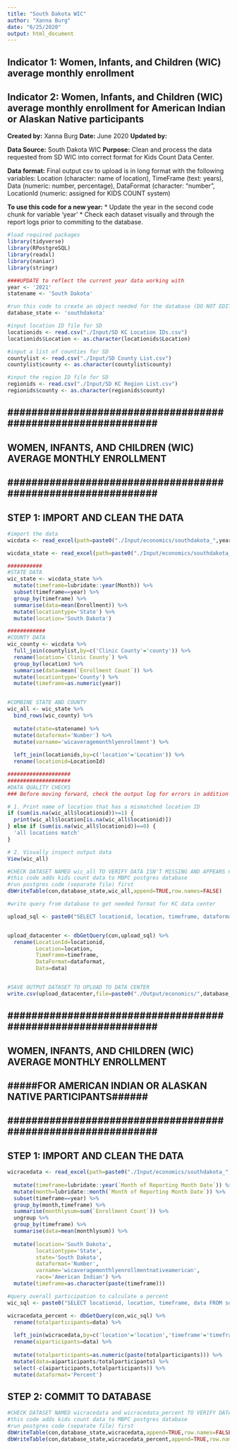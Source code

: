 ```yaml
---
title: "South Dakota WIC"
author: "Xanna Burg"
date: "6/25/2020"
output: html_document
---
```


## Indicator 1: Women, Infants, and Children (WIC) average monthly enrollment
## Indicator 2: Women, Infants, and Children (WIC) average monthly enrollment for American Indian or Alaskan Native participants

**Created by:** Xanna Burg
**Date:** June 2020
**Updated by:**

**Data Source:** South Dakota WIC
**Purpose:** Clean and process the data requested from SD WIC into correct format for Kids Count Data Center.

**Data format:** Final output csv to upload is in long format with the following variables: Location (character: name of location), TimeFrame (text: years), Data (numeric: number, percentage), DataFormat (character: "number", LocationId (numeric: assigned for KIDS COUNT system)


**To use this code for a new year:**
* Update the year in the second code chunk for variable 'year'
* Check each dataset visually and through the report logs prior to commiting to the database.


```r
#load required packages
library(tidyverse)
library(RPostgreSQL)
library(readxl)
library(naniar)
library(stringr)
```


```r
####UPDATE to reflect the current year data working with
year <- '2021'
statename <- 'South Dakota'

#run this code to create an object needed for the database (DO NOT EDIT)
database_state <- 'southdakota'

#input location ID file for SD
locationids <- read.csv("./Input/SD KC Location IDs.csv")
locationids$Location <- as.character(locationids$Location)

#input a list of counties for SD
countylist <- read.csv("./Input/SD County List.csv")
countylist$county <- as.character(countylist$county)

#input the region ID file for SD
regionids <- read.csv("./Input/SD KC Region List.csv")
regionids$county <- as.character(regionids$county)
```


## ############################################################# ##
## WOMEN, INFANTS, AND CHILDREN (WIC) AVERAGE MONTHLY ENROLLMENT ##
## ############################################################# ##

## STEP 1: IMPORT AND CLEAN THE DATA
```r
#import the data
wicdata <- read_excel(path=paste0("./Input/economics/southdakota_",year,"_wic.xlsx"),sheet='2021 Monthly by County ') 

wicdata_state <- read_excel(path=paste0("./Input/economics/southdakota_",year,"_wic.xlsx"),sheet='State Avg Month Enrollment') 

###########
#STATE DATA
wic_state <- wicdata_state %>%
  mutate(timeframe=lubridate::year(Month)) %>%
  subset(timeframe==year) %>%
  group_by(timeframe) %>%
  summarise(data=mean(Enrollment)) %>%
  mutate(locationtype='State') %>%
  mutate(location='South Dakota')

############
#COUNTY DATA
wic_county <- wicdata %>%
  full_join(countylist,by=c('Clinic County'='county')) %>%
  rename(location=`Clinic County`) %>%
  group_by(location) %>%
  summarise(data=mean(`Enrollment Count`)) %>%
  mutate(locationtype='County') %>%
  mutate(timeframe=as.numeric(year))


#COMBINE STATE AND COUNTY
wic_all <- wic_state %>%
  bind_rows(wic_county) %>%
  
  mutate(state=statename) %>%
  mutate(dataformat='Number') %>%
  mutate(varname='wicaveragemonthlyenrollment') %>%
  
  left_join(locationids,by=c('location'='Location')) %>%
  rename(locationid=LocationId)

####################
####################
#DATA QUALITY CHECKS
### Before moving forward, check the output log for errors in addition to checking specifically for these quality checks

# 1. Print name of location that has a mismatched location ID
if (sum(is.na(wic_all$locationid))>=1) {
  print(wic_all$location[is.na(wic_all$locationid)])
} else if (sum(is.na(wic_all$locationid))==0) {
  'all locations match'
}

# 2. Visually inspect output data
View(wic_all)
```

```r
#CHECK DATASET NAMED wic_all TO VERIFY DATA ISN'T MISSING AND APPEARS CORRECT
#this code adds kids count data to MBPC postgres database
#run postgres code (separate file) first
dbWriteTable(con,database_state,wic_all,append=TRUE,row.names=FALSE)
```

```r
#write query from database to get needed format for KC data center

upload_sql <- paste0("SELECT locationid, location, timeframe, dataformat, data FROM ", database_state," WHERE timeframe='",year,"' AND varname='wicaveragemonthlyenrollment';")


upload_datacenter <- dbGetQuery(con,upload_sql) %>%
  rename(LocationId=locationid,
         Location=location,
         TimeFrame=timeframe,
         DataFormat=dataformat,
         Data=data)


#SAVE OUTPUT DATASET TO UPLOAD TO DATA CENTER
write.csv(upload_datacenter,file=paste0("./Output/economics/",database_state,"_",year,"_wicaveragemonthlyenrollment.csv"),row.names=FALSE)
```


## ############################################################# ##
## WOMEN, INFANTS, AND CHILDREN (WIC) AVERAGE MONTHLY ENROLLMENT ##
## #####FOR AMERICAN INDIAN OR ALASKAN NATIVE PARTICIPANTS###### ##
## ############################################################# ##

## STEP 1: IMPORT AND CLEAN THE DATA
```r
wicracedata <- read_excel(path=paste0("./Input/economics/southdakota_",year,"_wic.xlsx"),sheet='AIAN Enrollment') %>%
  
  mutate(timeframe=lubridate::year(`Month of Reporting Month Date`)) %>%
  mutate(month=lubridate::month(`Month of Reporting Month Date`)) %>%
  subset(timeframe==year) %>%
  group_by(month,timeframe) %>%
  summarise(monthlysum=sum(`Enrollment Count`)) %>%
  ungroup %>%
  group_by(timeframe) %>%
  summarise(data=mean(monthlysum)) %>%
  
  mutate(location='South Dakota',
         locationtype='State',
         state='South Dakota',
         dataformat='Number',
         varname='wicaveragemonthlyenrollmentnativeamerican',
         race='American Indian') %>%
  mutate(timeframe=as.character(paste(timeframe)))

#query overall participation to calculate a percent
wic_sql <- paste0("SELECT locationid, location, timeframe, data FROM southdakota WHERE varname='wicaveragemonthlyenrollment' AND locationtype='State' AND timeframe='",year,"';")

wicracedata_percent <- dbGetQuery(con,wic_sql) %>%
  rename(totalparticipants=data) %>%
  
  left_join(wicracedata,by=c('location'='location','timeframe'='timeframe')) %>%
  rename(aiparticipants=data) %>%
  
  mutate(totalparticipants=as.numeric(paste(totalparticipants))) %>%
  mutate(data=aiparticipants/totalparticipants) %>%
  select(-c(aiparticipants,totalparticipants)) %>%
  mutate(dataformat='Percent')

```

## STEP 2: COMMIT TO DATABASE 
```r
#CHECK DATASET NAMED wicracedata and wicracedata_percent TO VERIFY DATA ISN'T MISSING AND APPEARS CORRECT
#this code adds kids count data to MBPC postgres database
#run postgres code (separate file) first
dbWriteTable(con,database_state,wicracedata,append=TRUE,row.names=FALSE)
dbWriteTable(con,database_state,wicracedata_percent,append=TRUE,row.names=FALSE)
```



